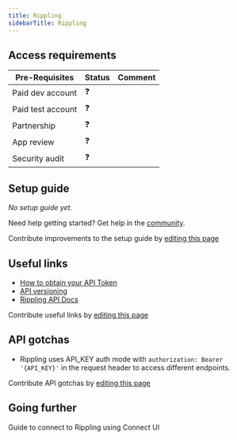```yaml
---
title: Rippling
sidebarTitle: Rippling
---
```



<Overview />
<PreBuiltTooling />
<PreBuiltUseCases />

## Access requirements
| Pre-Requisites | Status | Comment|
| - | - | - |
| Paid dev account | ❓ |  |
| Paid test account | ❓ |  |
| Partnership | ❓ | |
| App review | ❓ |  |
| Security audit | ❓ | |


## Setup guide

_No setup guide yet._

<Tip>Need help getting started? Get help in the [community](https://nango.dev/slack).</Tip>

<Note>Contribute improvements to the setup guide by [editing this page](https://github.com/nangohq/nango/tree/master/docs/integrations/all/rippling.mdx)</Note>


## Useful links

-   [How to obtain your API Token](https://developer.rippling.com/documentation/rest-api/guides/api-tokens#create)
-   [API versioning](https://developer.rippling.com/documentation/rest-api#versioning)
-   [Rippling API Docs](https://developer.rippling.com/documentation/rest-api)

<Note>Contribute useful links by [editing this page](https://github.com/nangohq/nango/tree/master/docs/integrations/all/rippling.mdx)</Note>

## API gotchas

- Rippling uses API_KEY auth mode with `authorization: Bearer '{API_KEY}'` in the request header to access different endpoints.

<Note>Contribute API gotchas by [editing this page](https://github.com/nangohq/nango/tree/master/docs/integrations/all/rippling.mdx)</Note>

## Going further

<Card title="Connect to Rippling" icon="link" href="/integrations/all/rippling/connect" horizontal>
  Guide to connect to Rippling using Connect UI
</Card>